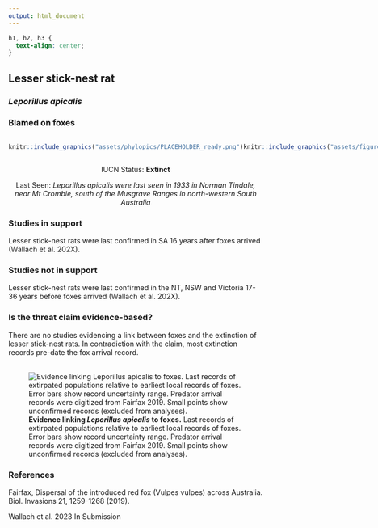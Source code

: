 ```yaml
---
output: html_document
---
```

```css
h1, h2, h3 {
  text-align: center;
}
```

## **Lesser stick-nest rat**
### *Leporillus apicalis*
### Blamed on foxes

:::: {style="display: flex;"}

::: {}
  ```r
  knitr::include_graphics("assets/phylopics/PLACEHOLDER_ready.png")
  ```
:::

::: {}

:::

::: {}
  ```r
  knitr::include_graphics("assets/figures/Map_Fox_Leporillus apicalis.png")
  ```
:::

::::

<center>
IUCN Status: **Extinct**

Last Seen: *Leporillus apicalis were last seen in 1933 in Norman Tindale, near Mt Crombie, south of the Musgrave Ranges in north-western South Australia*

</center>


### Studies in support

Lesser stick-nest rats were last confirmed in SA 16 years after foxes arrived (Wallach et al. 202X).

### Studies not in support

Lesser stick-nest rats were last confirmed in the NT, NSW and Victoria 17-36 years before foxes arrived (Wallach et al. 202X).

### Is the threat claim evidence-based?

There are no studies evidencing a link between foxes and the extinction of lesser stick-nest rats. In contradiction with the claim, most extinction records pre-date the fox arrival record.
<br>
<br>

![**Evidence linking *Leporillus apicalis* to foxes.** Last records of extirpated populations relative to earliest local records of foxes. Error bars show record uncertainty range. Predator arrival records were digitized from Fairfax 2019. Small points show unconfirmed records (excluded from analyses).](assets/figures/Main_Evidence_Fox_Leporillus apicalis.png)

### References

Fairfax, Dispersal of the introduced red fox (Vulpes vulpes) across Australia. Biol. Invasions 21, 1259-1268 (2019).

Wallach et al. 2023 In Submission

